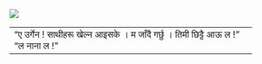 ![](images/p-2.jpg){fig-alt="\"ए उर्गेन ! साथीहरू खेल्न आइसके । म जाँदै गर्छु । तिमी छिट्टै आऊ ल !\"\"ल नाना ल !\"" fig-align="center"}

+------------------------------------------------------------+
| "ए उर्गेन ! साथीहरू खेल्न आइसके । म जाँदै गर्छु । तिमी छिट्टै आऊ ल !"\ |
| "ल नाना ल !"                                               |
+------------------------------------------------------------+
